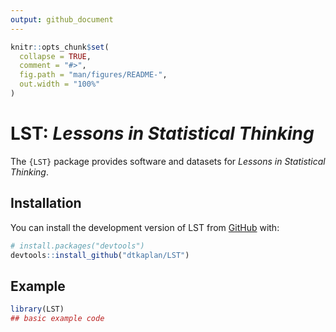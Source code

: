 ```yaml
---
output: github_document
---
```


<!-- README.md is generated from README.Rmd. Please edit that file -->

```r
knitr::opts_chunk$set(
  collapse = TRUE,
  comment = "#>",
  fig.path = "man/figures/README-",
  out.width = "100%"
)
```

# LST: *Lessons in Statistical Thinking*

<!-- badges: start -->
<!-- badges: end -->

The `{LST}` package provides software and datasets for *Lessons in Statistical Thinking*.

## Installation

You can install the development version of LST from [GitHub](https://github.com/) with:

``` r
# install.packages("devtools")
devtools::install_github("dtkaplan/LST")
```

## Example

```r
library(LST)
## basic example code
```

